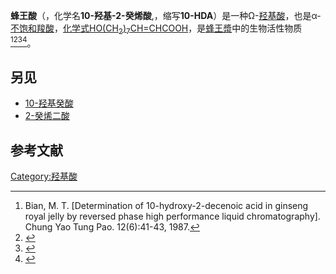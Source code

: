 {{Chembox
| ImageFile = Queen Bee Acid.svg
|  ImageSize = 250px
|  ImageAlt = 
| IUPACName = (''E'')-10-Hydroxydec-2-enoic acid
| OtherNames = 10-Hydroxy-2-decenoic acid<br />
Royal Jelly acid
| Section1 = {{Chembox Identifiers
|  CASNo = 14113-05-4
|  PubChem = 5312738
|  SMILES = C(CCC/C=C/C(=O)O)CCCO
|  ChemSpiderID = 4472163
|  InChI = 1/C10H18O3/c11-9-7-5-3-1-2-4-6-8-10(12)13/h6,8,11H,1-5,7,9H2,(H,12,13)/b8-6+
|  InChIKey = QHBZHVUGQROELI-SOFGYWHQBH
|  StdInChI = 1S/C10H18O3/c11-9-7-5-3-1-2-4-6-8-10(12)13/h6,8,11H,1-5,7,9H2,(H,12,13)/b8-6+
|  StdInChIKey = QHBZHVUGQROELI-SOFGYWHQSA-N
|  MeSHName = C055543
|  ChEBI = 78668
}}
| Section2 = {{Chembox Properties
|  C=10|H=18|O=3
|  MolarMass = 
|  Appearance = 
|  Density = 
|  MeltingPt = 
|  BoilingPt = 
|  Solubility = 
}}
| Section3 = {{Chembox Hazards
|  MainHazards = 
|  FlashPt = 
|  AutoignitionPt = 
}}
}}
'''蜂王酸'''（{{lang-en|Queen bee acid}}，化学名'''10-羟基-2-癸烯酸''',{{lang|en|10-hydroxy-2-decenoic acid}}，缩写'''10-HDA'''）是一种Ω-[[羟基酸|羟基酸]]，也是α-[[不饱和|不饱和]][[羧酸|羧酸]]，[[化学式|化学式]][[C10H18O3|HO(CH<sub>2</sub>)<sub>7</sub>CH=CHCOOH]]，是[[蜂王漿|蜂王漿]]中的生物活性物质<ref>Bian, M. T.  [Determination of 10-hydroxy-2-decenoic acid in ginseng royal jelly by reversed phase high performance liquid chromatography]. Chung Yao Tung Pao.  12(6):41-43, 1987.</ref><ref>{{cite journal|last=Bloodworth|first=BC|author2=Harn, CS|author3=Hock, CT|author4=Boon, YO|title=Liquid chromatographic determination of trans-10-hydroxy-2-decenoic acid content of commercial products containing royal jelly.|journal=Journal of AOAC International|date=Jul–Aug 1995|volume=78|issue=4|pages=1019–23|pmid=7580313|url=http://www.scielo.br/pdf/cta/v23s0/19472.pdf|doi=10.1093/jaoac/78.4.1019|access-date=2020-08-21|archive-date=2021-05-11|archive-url=https://web.archive.org/web/20210511231025/http://www.scielo.br/pdf/cta/v23s0/19472.pdf|dead-url=no}}</ref><ref>{{cite journal|last=Genç|first=Mahmut|author2=Aslan, Abdurrahman |title=Determination of trans-10-hydroxy-2-decenoic acid content in pure royal jelly and royal jelly products by column liquid chromatography|journal=Journal of Chromatography A|volume=839|issue=1–2|pages=265–268|doi=10.1016/S0021-9673(99)00151-X|pmid=10327631|year=1999}}</ref><ref>{{cite journal|last=Ji|first=N|author2=Yu, RG |author3=Yang, QH |author4=Yu, PH |author5= Li, Y |title=[Determination of 10-hydroxy-trans-2-decenoic acid (10-HDA) in royal jelly by gas liquid chromatography].|journal=Zhong Yao Tong Bao (Beijing, China : 1981)|date=Jul 1987|volume=12|issue=9|pages=28–31, 62|pmid=3449246}}</ref>。
==另见==
* [[10-羟基癸酸|10-羟基癸酸]]
* [[2-癸烯二酸|2-癸烯二酸]]
==参考文献==
{{reflist|2}}
[[Category:羟基酸|Category:羟基酸]]

{{organic-compound-stub}}
{{bee-stub}}